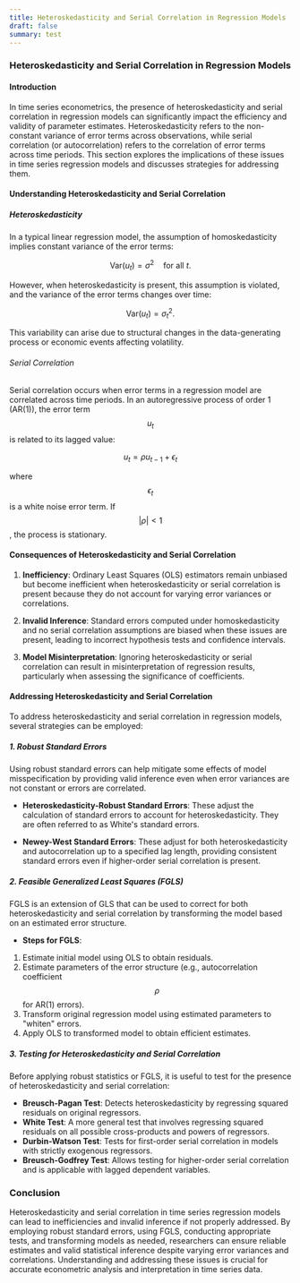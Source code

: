 ```yaml
---
title: Heteroskedasticity and Serial Correlation in Regression Models
draft: false
summary: test
---
```



<TOCInline toc={props.toc} asDisclosure />

### Heteroskedasticity and Serial Correlation in Regression Models

#### Introduction

In time series econometrics, the presence of heteroskedasticity and serial correlation in regression models can significantly impact the efficiency and validity of parameter estimates. Heteroskedasticity refers to the non-constant variance of error terms across observations, while serial correlation (or autocorrelation) refers to the correlation of error terms across time periods. This section explores the implications of these issues in time series regression models and discusses strategies for addressing them.

#### Understanding Heteroskedasticity and Serial Correlation

##### Heteroskedasticity

In a typical linear regression model, the assumption of homoskedasticity implies constant variance of the error terms:

$$
\text{Var}(u_t) = \sigma^2 \quad \text{for all } t.
$$

However, when heteroskedasticity is present, this assumption is violated, and the variance of the error terms changes over time:

$$
\text{Var}(u_t) = \sigma_t^2.
$$

This variability can arise due to structural changes in the data-generating process or economic events affecting volatility.

###### Serial Correlation

Serial correlation occurs when error terms in a regression model are correlated across time periods. In an autoregressive process of order 1 (AR(1)), the error term $$ u_t $$ is related to its lagged value:

$$
u_t = \rho u_{t-1} + \epsilon_t
$$

where $$ \epsilon_t $$ is a white noise error term. If $$ |\rho| < 1 $$, the process is stationary.

#### Consequences of Heteroskedasticity and Serial Correlation

1. **Inefficiency**: Ordinary Least Squares (OLS) estimators remain unbiased but become inefficient when heteroskedasticity or serial correlation is present because they do not account for varying error variances or correlations.

2. **Invalid Inference**: Standard errors computed under homoskedasticity and no serial correlation assumptions are biased when these issues are present, leading to incorrect hypothesis tests and confidence intervals.

3. **Model Misinterpretation**: Ignoring heteroskedasticity or serial correlation can result in misinterpretation of regression results, particularly when assessing the significance of coefficients.

#### Addressing Heteroskedasticity and Serial Correlation

To address heteroskedasticity and serial correlation in regression models, several strategies can be employed:

##### 1. **Robust Standard Errors**

Using robust standard errors can help mitigate some effects of model misspecification by providing valid inference even when error variances are not constant or errors are correlated.

- **Heteroskedasticity-Robust Standard Errors**: These adjust the calculation of standard errors to account for heteroskedasticity. They are often referred to as White's standard errors.

- **Newey-West Standard Errors**: These adjust for both heteroskedasticity and autocorrelation up to a specified lag length, providing consistent standard errors even if higher-order serial correlation is present.

##### 2. **Feasible Generalized Least Squares (FGLS)**

FGLS is an extension of GLS that can be used to correct for both heteroskedasticity and serial correlation by transforming the model based on an estimated error structure.

- **Steps for FGLS**:

1. Estimate initial model using OLS to obtain residuals.
2. Estimate parameters of the error structure (e.g., autocorrelation coefficient $$ \rho $$ for AR(1) errors).
3. Transform original regression model using estimated parameters to "whiten" errors.
4. Apply OLS to transformed model to obtain efficient estimates.

##### 3. **Testing for Heteroskedasticity and Serial Correlation**

Before applying robust statistics or FGLS, it is useful to test for the presence of heteroskedasticity and serial correlation:

- **Breusch-Pagan Test**: Detects heteroskedasticity by regressing squared residuals on original regressors.
- **White Test**: A more general test that involves regressing squared residuals on all possible cross-products and powers of regressors.
- **Durbin-Watson Test**: Tests for first-order serial correlation in models with strictly exogenous regressors.
- **Breusch-Godfrey Test**: Allows testing for higher-order serial correlation and is applicable with lagged dependent variables.

### Conclusion

Heteroskedasticity and serial correlation in time series regression models can lead to inefficiencies and invalid inference if not properly addressed. By employing robust standard errors, using FGLS, conducting appropriate tests, and transforming models as needed, researchers can ensure reliable estimates and valid statistical inference despite varying error variances and correlations. Understanding and addressing these issues is crucial for accurate econometric analysis and interpretation in time series data.
